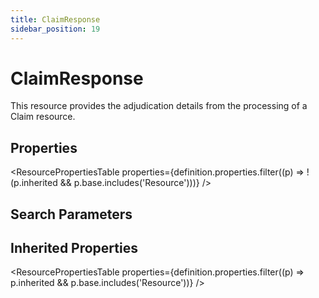 ```yaml
---
title: ClaimResponse
sidebar_position: 19
---
```



# ClaimResponse

This resource provides the adjudication details from the processing of a Claim resource.

## Properties

<ResourcePropertiesTable properties={definition.properties.filter((p) => !(p.inherited && p.base.includes('Resource')))} />

## Search Parameters

<SearchParamsTable searchParams={definition.searchParameters} />

## Inherited Properties

<ResourcePropertiesTable properties={definition.properties.filter((p) => p.inherited && p.base.includes('Resource'))} />


